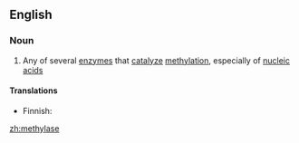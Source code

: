 ==English==

===Noun===
{{wikipedia}}
{{en-noun}}

# {{label|en|enzyme}} Any of several [[enzyme]]s that [[catalyze]] [[methylation]], especially of [[nucleic acid]]s

====Translations====
{{trans-top|enzyme that catalyze methylation}}
* Finnish: {{t|fi|metylaasi}}
{{trans-mid}}
{{trans-bottom}}

[[zh:methylase]]